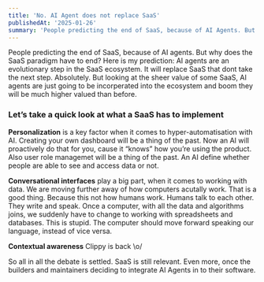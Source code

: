 ```yaml
---
title: 'No. AI Agent does not replace SaaS'
publishedAt: '2025-01-26'
summary: 'People predicting the end of SaaS, because of AI Agents. But why does the SaaS paradig have to end? Here is my prediction:'
---
```




People predicting the end of SaaS, because of AI agents. But why does the SaaS paradigm have to end? Here is my prediction:
AI agents are an evolutionary step in the SaaS ecosystem. It will replace SaaS that dont take the next step. Absolutely. But looking at the sheer value of some SaaS, AI agents are just going to be incorperated into the ecosystem and boom they will be much higher valued than before.

### Let’s take a quick look at what a SaaS has to implement

**Personalization** is a key factor when it comes to hyper-automatisation with AI. Creating your own dashboard will be a thing of the past. Now an AI will proactively do that for you, cause it “knows” how you’re using the product. Also user role managemet will be a thing of the past. An AI define whether people are able to see and access data or not.

**Conversational interfaces** play a big part, when it comes to working with data. We are moving further away of how computers acutally work. That is a good thing. Because this not how humans work. Humans talk to each other. They write and speak. Once a computer, with all the data and algorithms joins, we suddenly have to change to working with spreadsheets and databases. This is stupid. The computer should move forward speaking our language, instead of vice versa.

**Contextual awareness** Clippy is back \o/

So all in all the debate is settled. SaaS is still relevant. Even more, once the builders and maintainers deciding to integrate AI Agents in to their software.